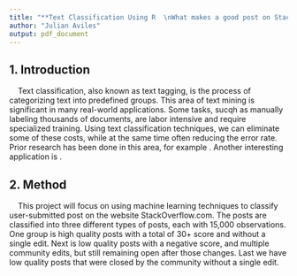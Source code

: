 ```yaml
---
title: "**Text Classification Using R  \nWhat makes a good post on StackOverflow?**"
author: "Julian Aviles"
output: pdf_document
---
```

<!-- date: '`r format(Sys.Date(), "%m/%d/%Y")`' -->

## 1. Introduction
|     Text classification, also known as text tagging, is the process of categorizing text into predefined groups. This area of text mining is significant in many real-world applications. Some tasks, sucqh as manually labeling thousands of documents, are labor intensive and require specialized training. Using text classification techniques, we can eliminate some of these costs, while at the same time often reducing the error rate. Prior research has been done in this area, for example <enter-here>. Another interesting application is <enter-here>.

## 2. Method
|     This project will focus on using machine learning techniques to classify user-submitted post on the website StackOverflow.com. The posts are classified into three different types of posts, each with 15,000 observations. One group is high quality posts with a total of 30+ score and without a single edit. Next is low quality posts with a negative score, and multiple community edits, but still remaining open after those changes. Last we have low quality posts that were closed by the community without a single edit.
